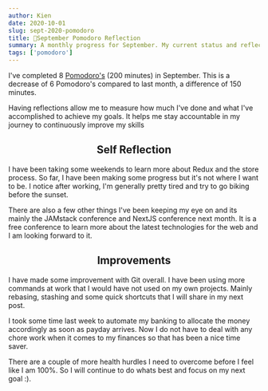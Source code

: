 ```yaml
---
author: Kien
date: 2020-10-01
slug: sept-2020-pomodoro
title: 🍅September Pomodoro Reflection
summary: A monthly progress for September. My current status and reflection on my productivity, goals and achievements.
tags: ['pomodoro']
---
```



<PomodoroChartSept />

I've completed 8 [Pomodoro's](/022-pomodoro-technique/) (200 minutes) in September. This is a decrease of 6 Pomodoro's compared to last month, a difference of 150 minutes.

Having reflections allow me to measure how much I've done and what I've accomplished to achieve my goals. It helps me stay accountable in my journey to continuously improve my skills

<PomodoroDonutSept />

## <center>Self Reflection</center>

I have been taking some weekends to learn more about Redux and the store process. So far, I have been making some progress but it's not where I want to be. I notice after working, I'm generally pretty tired and try to go biking before the sunset.

There are also a few other things I've been keeping my eye on and its mainly the JAMstack conference and NextJS conference next month. It is a free conference to learn more about the latest technologies for the web and I am looking forward to it.

## <center>Improvements</center>

I have made some improvement with Git overall. I have been using more commands at work that I would have not used on my own projects. Mainly rebasing, stashing and some quick shortcuts that I will share in my next post.

I took some time last week to automate my banking to allocate the money accordingly as soon as payday arrives. Now I do not have to deal with any chore work when it comes to my finances so that has been a nice time saver.

There are a couple of more health hurdles I need to overcome before I feel like I am 100%. So I will continue to do whats best and focus on my next goal :).
